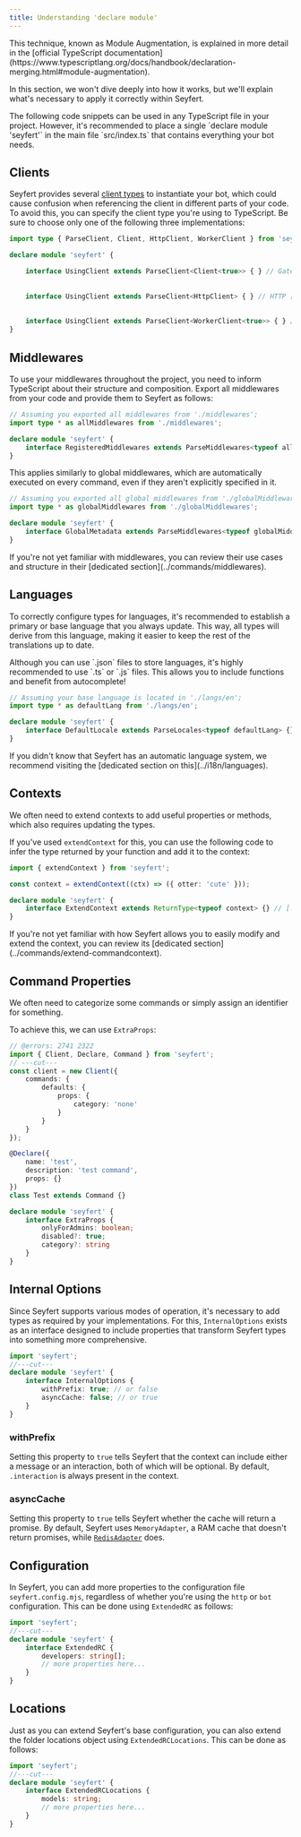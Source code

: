 ```yaml
---
title: Understanding 'declare module'
---
```


<Callout>
This technique, known as Module Augmentation, is explained in more detail in the [official TypeScript documentation](https://www.typescriptlang.org/docs/handbook/declaration-merging.html#module-augmentation).

In this section, we won't dive deeply into how it works, but we'll explain what's necessary to apply it correctly within Seyfert.
</Callout>

<Callout>
The following code snippets can be used in any TypeScript file in your project. However, it's recommended to place a single `declare module 'seyfert'` in the main file `src/index.ts` that contains everything your bot needs.
</Callout>

## Clients

Seyfert provides several [client types](./setup-project) to instantiate your bot, which could cause confusion when referencing the client in different parts of your code. To avoid this, you can specify the client type you're using to TypeScript. Be sure to choose only one of the following three implementations:

```ts twoslash copy
import type { ParseClient, Client, HttpClient, WorkerClient } from 'seyfert';

declare module 'seyfert' {

    interface UsingClient extends ParseClient<Client<true>> { } // Gateway [!code highlight]
  
  
    interface UsingClient extends ParseClient<HttpClient> { } // HTTP [!code highlight]
  
  
    interface UsingClient extends ParseClient<WorkerClient<true>> { } // Worker [!code highlight]
}
```

## Middlewares

To use your middlewares throughout the project, you need to inform TypeScript about their structure and composition. Export all middlewares from your code and provide them to Seyfert as follows:

```ts copy
// Assuming you exported all middlewares from './middlewares';
import type * as allMiddlewares from './middlewares';

declare module 'seyfert' {
    interface RegisteredMiddlewares extends ParseMiddlewares<typeof allMiddlewares> {} // [!code highlight]
}
```

This applies similarly to global middlewares, which are automatically executed on every command, even if they aren't explicitly specified in it.

```ts copy
// Assuming you exported all global middlewares from './globalMiddlewares';
import type * as globalMiddlewares from './globalMiddlewares';

declare module 'seyfert' {
    interface GlobalMetadata extends ParseMiddlewares<typeof globalMiddlewares> {} // [!code highlight]
}
```

<Callout>
If you're not yet familiar with middlewares, you can review their use cases and structure in their [dedicated section](../commands/middlewares).
</Callout>

## Languages

To correctly configure types for languages, it's recommended to establish a primary or base language that you always update. This way, all types will derive from this language, making it easier to keep the rest of the translations up to date.

<Callout type="note">
Although you can use `.json` files to store languages, it's highly recommended to use `.ts` or `.js` files. This allows you to include functions and benefit from autocomplete!
</Callout>

```ts copy
// Assuming your base language is located in './langs/en';
import type * as defaultLang from './langs/en';

declare module 'seyfert' {
    interface DefaultLocale extends ParseLocales<typeof defaultLang> {} // [!code highlight]    
}
```

<Callout>
If you didn't know that Seyfert has an automatic language system, we recommend visiting the [dedicated section on this](../i18n/languages).
</Callout>

## Contexts

We often need to extend contexts to add useful properties or methods, which also requires updating the types.

If you've used `extendContext` for this, you can use the following code to infer the type returned by your function and add it to the context:

```ts twoslash copy
import { extendContext } from 'seyfert';

const context = extendContext((ctx) => ({ otter: 'cute' }));

declare module 'seyfert' {
    interface ExtendContext extends ReturnType<typeof context> {} // [!code highlight]
}
```

<Callout>
If you're not yet familiar with how Seyfert allows you to easily modify and extend the context, you can review its [dedicated section](../commands/extend-commandcontext).
</Callout>

## Command Properties

We often need to categorize some commands or simply assign an identifier for something.

To achieve this, we can use `ExtraProps`:

```ts twoslash copy
// @errors: 2741 2322
import { Client, Declare, Command } from 'seyfert';
// ---cut---
const client = new Client({
    commands: {
        defaults: {
            props: {
                category: 'none'
            }
        }
    }
});

@Declare({
    name: 'test',
    description: 'test command',
    props: {}
})
class Test extends Command {}

declare module 'seyfert' {
    interface ExtraProps {
        onlyForAdmins: boolean;
        disabled?: true;
        category?: string
    }
}
```

## Internal Options

Since Seyfert supports various modes of operation, it's necessary to add types as required by your implementations. For this, `InternalOptions` exists as an interface designed to include properties that transform Seyfert types into something more comprehensive.

```ts twoslash copy
import 'seyfert';
//---cut---
declare module 'seyfert' {
    interface InternalOptions {
        withPrefix: true; // or false
        asyncCache: false; // or true
    }
}
```

### withPrefix

Setting this property to `true` tells Seyfert that the context can include either a message or an interaction, both of which will be optional. By default, `.interaction` is always present in the context.

### asyncCache

Setting this property to `true` tells Seyfert whether the cache will return a promise. By default, Seyfert uses `MemoryAdapter`, a RAM cache that doesn't return promises, while [`RedisAdapter`](https://npmjs.com/package/@slipher/redis-adapter) does.

## Configuration

In Seyfert, you can add more properties to the configuration file `seyfert.config.mjs`, regardless of whether you're using the `http` or `bot` configuration. This can be done using `ExtendedRC` as follows:

```ts twoslash
import 'seyfert';
//---cut---
declare module 'seyfert' {
    interface ExtendedRC {
        developers: string[];
        // more properties here...
    }
}
```

## Locations

Just as you can extend Seyfert's base configuration, you can also extend the folder locations object using `ExtendedRCLocations`. This can be done as follows:

```ts twoslash
import 'seyfert';
//---cut---
declare module 'seyfert' {
    interface ExtendedRCLocations {
        models: string;
        // more properties here...
    }
}
```